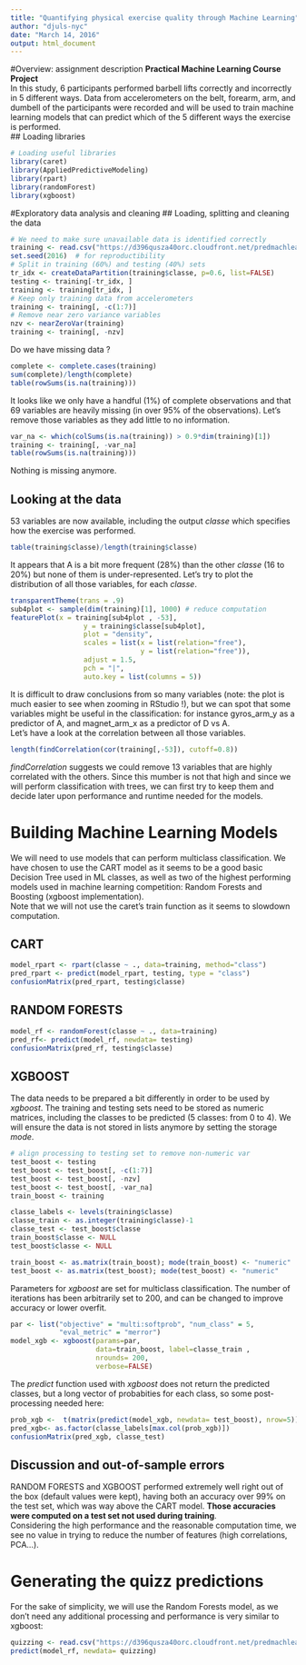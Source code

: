 ```yaml
---
title: "Quantifying physical exercise quality through Machine Learning"
author: "djuls-nyc"
date: "March 14, 2016"
output: html_document
---
```


#Overview: assignment description
__Practical Machine Learning Course Project__  
In this study, 6 participants performed barbell lifts correctly and incorrectly in 5 different ways. Data from accelerometers on the belt, forearm, arm, and dumbell of the participants were recorded and will be used to train machine learning models that can predict which of the 5 different ways the exercise is performed.  
## Loading libraries
```r
# Loading useful libraries
library(caret)
library(AppliedPredictiveModeling)
library(rpart)
library(randomForest)
library(xgboost)
```
#Exploratory data analysis and cleaning
## Loading, splitting and cleaning the data
```r
# We need to make sure unavailable data is identified correctly
training <- read.csv("https://d396qusza40orc.cloudfront.net/predmachlearn/pml-training.csv",na.strings=c("NA","#DIV/0!",""))
set.seed(2016)  # for reproductibility
# Split in training (60%) and testing (40%) sets
tr_idx <- createDataPartition(training$classe, p=0.6, list=FALSE)
testing <- training[-tr_idx, ]
training <- training[tr_idx, ]
# Keep only training data from accelerometers
training <- training[, -c(1:7)]
# Remove near zero variance variables
nzv <- nearZeroVar(training)
training <- training[, -nzv]
```
Do we have missing data ?
```r
complete <- complete.cases(training)
sum(complete)/length(complete)
table(rowSums(is.na(training)))
```
It looks like we only have a handful (1%) of complete observations and that 69 variables are heavily missing (in over 95% of the observations). Let's remove those variables as they add little to no information.
```r
var_na <- which(colSums(is.na(training)) > 0.9*dim(training)[1])
training <- training[, -var_na]
table(rowSums(is.na(training)))
```
Nothing is missing anymore.  

## Looking at the data
53 variables are now available, including the output $classe$ which specifies how the exercise was performed. 
```r
table(training$classe)/length(training$classe)
```
It appears that A is a bit more frequent (28%) than the other $classe$ (16 to 20%) but none of them is under-represented.
Let's try to plot the distribution of all those variables, for each $classe$.
```r
transparentTheme(trans = .9)
sub4plot <- sample(dim(training)[1], 1000) # reduce computation
featurePlot(x = training[sub4plot , -53],
                  y = training$classe[sub4plot],
                  plot = "density",
                  scales = list(x = list(relation="free"),
                                y = list(relation="free")),
                  adjust = 1.5,
                  pch = "|",
                  auto.key = list(columns = 5))
```
  
It is difficult to draw conclusions from so many variables (note: the plot is much easier to see when zooming in RStudio !), but we can spot that some variables might be useful in the classification: for instance gyros_arm_y as a predictor of A, and magnet_arm_x as a predictor of D vs A.  
Let's have a look at the correlation between all those variables.
```r
length(findCorrelation(cor(training[,-53]), cutoff=0.8))
```
$findCorrelation$ suggests we could remove 13 variables that are highly correlated with the others.
Since this mumber is not that high and since we will perform classification with trees, we can first try to keep them  and decide later upon performance and runtime needed for the models.  

# Building Machine Learning Models
We will need to use models that can perform multiclass classification. We have chosen to use the CART model as it seems to be a good basic Decision Tree used in ML classes, as well as two of the highest performing models used in machine learning competition: Random Forests and Boosting (xgboost implementation).  
Note that we will not use the caret's train function as it seems to slowdown computation.  

## CART
```r
model_rpart <- rpart(classe ~ ., data=training, method="class")
pred_rpart <- predict(model_rpart, testing, type = "class")
confusionMatrix(pred_rpart, testing$classe)
```
## RANDOM FORESTS
```r
model_rf <- randomForest(classe ~ ., data=training)
pred_rf<- predict(model_rf, newdata= testing)
confusionMatrix(pred_rf, testing$classe)
```
## XGBOOST
The data needs to be prepared a bit differently in order to be used by $xgboost$. The training and testing sets need to be stored as numeric matrices, including the classes to be predicted (5 classes: from 0 to 4).
We will ensure the data is not stored in lists anymore by setting the storage $mode$.
```r
# align processing to testing set to remove non-numeric var
test_boost <- testing
test_boost <- test_boost[, -c(1:7)]
test_boost <- test_boost[, -nzv]
test_boost <- test_boost[, -var_na]
train_boost <- training

classe_labels <- levels(training$classe)
classe_train <- as.integer(training$classe)-1
classe_test <- test_boost$classe
train_boost$classe <- NULL
test_boost$classe <- NULL

train_boost <- as.matrix(train_boost); mode(train_boost) <- "numeric"
test_boost <- as.matrix(test_boost); mode(test_boost) <- "numeric" 
```
Parameters for $xgboost$ are set for multiclass classification. The number of iterations has been arbitrarily set to 200, and can be changed to improve accuracy or lower overfit.
```r
par <- list("objective" = "multi:softprob", "num_class" = 5,
            "eval_metric" = "merror")
model_xgb <- xgboost(params=par, 
                     data=train_boost, label=classe_train ,
                     nrounds= 200,
                     verbose=FALSE)
```
The $predict$ function used with $xgboost$ does not return the predicted classes, but a long vector of probabities for each class, so some post-processing needed here:
```r
prob_xgb <-  t(matrix(predict(model_xgb, newdata= test_boost), nrow=5))
pred_xgb<- as.factor(classe_labels[max.col(prob_xgb)])
confusionMatrix(pred_xgb, classe_test)
```
## Discussion and out-of-sample errors
RANDOM FORESTS and XGBOOST performed extremely well right out of the box (default values were kept), having both an accuracy over 99% on the test set, which was way above the CART model. 
__Those accuracies were computed on a test set not used during training__.  
Considering the high performance and the reasonable computation time, we see no value in trying to reduce the number of features (high correlations, PCA...).

# Generating the quizz predictions
For the sake of simplicity, we will use the Random Forests model, as we don't need any additional processing and performance is very similar to xgboost:
```r
quizzing <- read.csv("https://d396qusza40orc.cloudfront.net/predmachlearn/pml-testing.csv",na.strings=c("NA","#DIV/0!",""))
predict(model_rf, newdata= quizzing)
```

